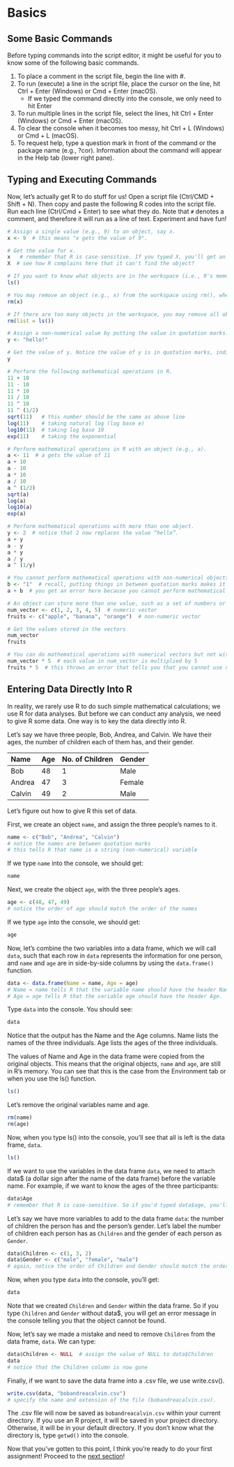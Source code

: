 # Basics {#basics} 

## Some Basic Commands

Before typing commands into the script editor, it might be useful for you to know some of the following basic commands.

1.  To place a comment in the script file, begin the line with #.
2.  To run (execute) a line in the script file, place the cursor on the line, hit Ctrl + Enter (Windows) or Cmd + Enter (macOS).
    -   If we typed the command directly into the console, we only need to hit Enter
3.  To run multiple lines in the script file, select the lines, hit Ctrl + Enter (Windows) or Cmd + Enter (macOS).
4.  To clear the console when it becomes too messy, hit Ctrl + L (Windows) or Cmd + L (macOS).
5.  To request help, type a question mark in front of the command or the package name (e.g., ?cor). Information about the command will appear in the Help tab (lower right pane).

## Typing and Executing Commands

Now, let's actually get R to do stuff for us! Open a script file (Ctrl/CMD + Shift + N). Then copy and paste the following R codes into the script file. Run each line (Ctrl/Cmd + Enter) to see what they do. Note that `#` denotes a comment, and therefore it will run as a line of text. Experiment and have fun!

```r
# Assign a single value (e.g., 9) to an object, say x.  
x <- 9  # this means "x gets the value of 9".

# Get the value for x.
x   # remember that R is case-sensitive. If you typed X, you'll get an error message.
X  # see how R complains here that it can't find the object? 

# If you want to know what objects are in the workspace (i.e., R's memory), look at the Environment tab or type ls().
ls()

# You may remove an object (e.g., x) from the workspace using rm(), where rm stands for remove.
rm(x)  

# If there are too many objects in the workspace, you may remove all objects from the workspace using rm(list=ls()).
rm(list = ls())

# Assign a non-numerical value by putting the value in quotation marks.
y <- "hello!"

# Get the value of y. Notice the value of y is in quotation marks, indicating it is a non-numerical value.
y

# Perform the following mathematical operations in R.
11 + 10  
11 - 10  
11 * 10
11 / 10
11 ^ 10
11 ^ (1/2)
sqrt(11)   # this number should be the same as above line
log(11)    # taking natural log (log base e) 
log10(11)  # taking log base 10
exp(11)    # taking the exponential

# Perform mathematical operations in R with an object (e.g., a). 
a <- 11  # a gets the value of 11
a + 10
a - 10
a * 10
a / 10
a ^ (1/2)
sqrt(a)
log(a)
log10(a)
exp(a)

# Perform mathematical operations with more than one object.
y <- 2  # notice that 2 now replaces the value “hello”. 
a + y
a - y
a * y
a / y
a ^ (1/y)

# You cannot perform mathematical operations with non-numerical objects. 
b <- "1"  # recall, putting things in between quotation marks makes it non-numerical, even if 1 is a number.
a + b  # you get an error here because you cannot perform mathematical operations with non-numerical objects.

# An object can store more than one value, such as a set of numbers or a set of characters. This is known as a vector and can be created using c(). 
num_vector <- c(1, 2, 3, 4, 5)  # numeric vector
fruits <- c("apple", "banana", "orange")  # non-numeric vector

# Get the values stored in the vectors 
num_vector
fruits

# You can do mathematical operations with numerical vectors but not with non-numerical vectors. 
num_vector * 5  # each value in num_vector is multiplied by 5
fruits * 5  # this throws an error that tells you that you cannot use non-numeric values for this operation

```

## Entering Data Directly Into R

In reality, we rarely use R to do such simple mathematical calculations; we use R for data analyses. But before we can conduct any analysis, we need to give R some data. One way is to key the data directly into R.

Let's say we have three people, Bob, Andrea, and Calvin. We have their ages, the number of children each of them has, and their gender.

| Name   | Age | No. of Children | Gender |
|:-------|:----|:----------------|:-------|
| Bob    | 48  | 1               | Male   |
| Andrea | 47  | 3               | Female |
| Calvin | 49  | 2               | Male   |

Let's figure out how to give R this set of data. 

First, we create an object `name`, and assign the three people's names to it.

```r
name <- c("Bob", "Andrea", "Calvin")  
# notice the names are between quotation marks
# this tells R that name is a string (non-numerical) variable
```
If we type `name` into the console, we should get: 

```r
name
```

Next, we create the object `age`, with the three people’s ages. 


```r
age <- c(48, 47, 49)  
# notice the order of age should match the order of the names
```

If we type `age` into the console, we should get: 

```r
age
```
Now, let's combine the two variables into a data frame, which we will call `data`, such that each row in `data` represents the information for one person, and `name` and `age` are in side-by-side columns by using the `data.frame()` function. 

```r
data <- data.frame(Name = name, Age = age)  
# Name = name tells R that the variable name should have the header Name. 
# Age = age tells R that the variable age should have the header Age.
```

Type `data` into the console. You should see: 

```r
data
```

Notice that the output has the Name and the Age columns. Name lists the names of the three individuals. Age lists the ages of the three individuals.

The values of Name and Age in the data frame were copied from the original objects. This means that the original objects, `name` and `age`, are still in R’s memory. You can see that this is the case from the Environment tab or when you use the ls() function. 

```r
ls()
```
Let’s remove the original variables name and age.

```r
rm(name)
rm(age)
```
Now, when you type ls() into the console, you'll see that all is left is the data frame, `data`. 

```r
ls()
```

If we want to use the variables in the data frame `data`, we need to attach data$ (a dollar sign after the name of the data frame) before the variable name. For example, if we want to know the ages of the three participants:

```r
data$Age
# remember that R is case-sensitive. So if you'd typed data$age, you'll get an error.
```

Let’s say we have more variables to add to the data frame `data`: the number of children the person has and the person’s gender. Let’s label the number of children each person has as `Children` and the gender of each person as `Gender`.

```r
data$Children <- c(1, 3, 2)
data$Gender <- c("male", "female", "male") 
# again, notice the order of Children and Gender should match the order of the names
```

Now, when you type `data` into the console, you'll get: 

```r
data
```

Note that we created `Children` and `Gender` within the data frame. So if you type `Children` and `Gender` without data$, you will get an error message in the console telling you that the object cannot be found. 

Now, let’s say we made a mistake and need to remove `Children` from the data frame, `data`. We can type: 

```r
data$Children <- NULL  # assign the value of NULL to data$Children
data 
# notice that the Children column is now gone
```

Finally, if we want to save the data frame into a .csv file, we use write.csv().

```r
write.csv(data, "bobandreacalvin.csv")  
# specify the name and extension of the file (bobandreacalvin.csv). 
```

The .csv file will now be saved as `bobandreacalvin.csv` within your current directory. If you use an R project, it will be saved in your project directory. Otherwise, it will be in your default directory. If you don't know what the directory is, type `getwd()` into the console.

Now that you've gotten to this point, I think you're ready to do your first assignment! Proceed to the [next section](#tha1)!